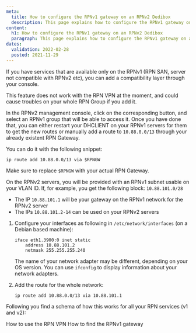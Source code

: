 ```yaml
---
meta:
  title: How to configure the RPNv1 gateway on an RPNv2 Dedibox
  description: This page explains how to configure the RPNv1 gateway on a Dedibox
content:
  h1: How to configure the RPNv1 gateway on an RPNv2 Dedibox
  paragraph: This page explains how to configure the RPNv1 gateway on a Dedibox
dates:
  validation: 2022-02-28
  posted: 2021-11-29
---
```



If you have services that are available only on the RPNv1 (RPN SAN, server not compatible with RPNv2 etc), you can add a compatibility layer through your console.

<Message type="important">

This feature does not work with the RPN VPN at the moment, and could cause troubles on your whole RPN Group if you add it.

</Message>

In the RPNv2 management console, click on the corresponding button, and select an RPNv1 group that will be able to access it.
Once you have done that, you can either restart your DHCLIENT on your RPNv1 servers for them to get the new routes or manually add a route to `10.88.0.0/13` through your already existent RPN Gateway.

You can do it with the following snippet:

```
ip route add 10.88.0.0/13 via $RPNGW
```

<Message type="note">

Make sure to replace `$RPNGW` with your actual RPN Gateway.

</Message>

On the RPNv2 servers, you will be provided with an RPNv1 subnet usable on your VLAN ID. If, for example, you get the following block: `10.88.101.0/28`

* The IP `10.88.101.1` will be your gateway on the RPNv1 network for the RPNv2 server
* The IPs `10.88.101.2-14` can be used on your RPNv2 servers

1. Configure your interfaces as following in `/etc/network/interfaces` (on a Debian based machine):

    ```
    iface eth1.3900:0 inet static
        address 10.88.101.2
        netmask 255.255.255.240
    ```

    <Message type="note">

    The name of your network adapter may be different, depending on your OS version. You can use `ifconfig` to display information about your network adapters. 

    </Message>

2. Add the route for the whole network:

    ```
    ip route add 10.88.0.0/13 via 10.88.101.1
    ```

Following you find a schema of how this works for all your RPN services (v1 and v2):

<Lightbox src="scaleway_rpnv1_gateway.png" alt="" />


<Navigation title="See Also">
  <PreviousButton to="/dedibox-network/rpn/how-to/use-rpn-vpn/">How to use the RPN VPN</PreviousButton>
  <NextButton to="/dedibox-network/rpn/how-to/find-rpn-gateway/">How to find the RPNv1 gateway</NextButton>
</Navigation>